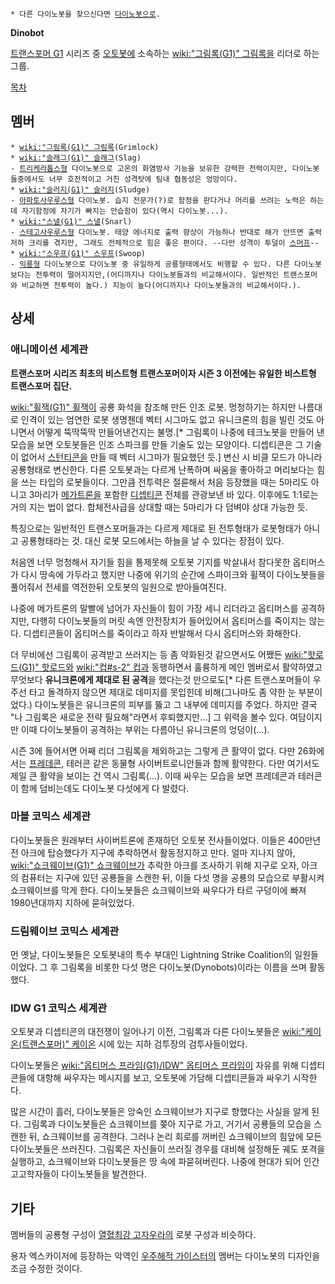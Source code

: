  * 다른 다이노봇을 찾으신다면 [[다이노봇]]으로.

'''Dinobot'''

[[트랜스포머 G1]] 시리즈 중 [[오토봇]]에 소속하는 [[wiki:"그림록(G1)" 그림록]]을 리더로 하는 그룹.

[[목차]]
== 멤버 ==
 * [[wiki:"그림록(G1)" 그림록]](Grimlock)
 * [[wiki:"슬래그(G1)" 슬래그]](Slag)
 - [[트리케라톱스]]형 다이노봇으로 고온의 화염방사 기능을 보유한 강력한 전력이지만, 다이노봇들중에서도 너무 호전적이고 거친 성격탓에 팀내 협동성은 엉망이다.
 * [[wiki:"슬러지(G1)" 슬러지]](Sludge)
 - [[아파토사우루스]]형 다이노봇. 습지 전문가(?)로 함정을 판다거나 머리를 쓰려는 노력은 하는데 자기함정에 자기가 빠지는 안습함이 있다(역시 다이노봇...).
 * [[wiki:"스낼(G1)" 스낼]](Snarl)
 - [[스테고사우루스]]형 다이노봇. 태양 에너지로 출력 향상이 가능하나 반대로 해가 안뜨면 출력저하 크리를 겪지만, 그래도 전체적으로 힘은 좋은 편이다. --다만 성격이 투덜이 [[스머프]]--
 * [[wiki:"스우프(G1)" 스우프]](Swoop)
 - [[익룡]]형 다이노봇으로 다이노봇 중 유일하게 공룡형태에서도 비행할 수 있다. 다른 다이노봇보다는 전투력이 떨어지지만,(어디까지나 다이노봇들과의 비교해서이다. 일반적인 트랜스포머와 비교하면 전투력이 높다.) 지능이 높다(어디까지나 다이노봇들과의 비교해서이다.).

== 상세 ==
=== 애니메이션 세계관 ===
'''트랜스포머 시리즈 최초의 비스트형 트랜스포머이자 시즌 3 이전에는 유일한 비스트형 트랜스포머 집단.'''

[[wiki:"휠잭(G1)" 휠잭]]이 공룡 화석을 참조해 만든 인조 로봇. 멍청하기는 하지만 나름대로 인격이 있는 엄연한 로봇 생명첸데 벡터 시그마도 없고 유니크론의 힘을 빌린 것도 아니면서 어떻게 뚝딱뚝딱 만들어낸건지는 불명.[* 그림록이 나중에 테크노봇을 만들어 낸 모습을 보면 오토봇들은 인조 스파크를 만들 기술도 있는 모양이다. 디셉티콘은 그 기술이 없어서 [[스턴티콘]]을 만들 때 벡터 시그마가 필요했던 듯.] 변신 시 비클 모드가 아니라 공룡형태로 변신한다. 다른 오토봇과는 다르게 난폭하며 싸움을 좋아하고 머리보다는 힘을 쓰는 타입의 로봇들이다. 그만큼 전투력은 절륜해서 처음 등장했을 때는 5마리도 아니고 3마리가 [[메가트론]]을 포함한 [[디셉티콘]] 전체를 관광보낸 바 있다. 이후에도 1:1로는 거의 지는 법이 없다. 합체전사급을 상대할 때는 5마리가 다 덤벼야 상대 가능한 듯.

특징으로는 일반적인 트랜스포머들과는 다르게 제대로 된 전투형태가 로봇형태가 아니고 공룡형태라는 것. 대신 로봇 모드에서는 하늘을 날 수 있다는 장점이 있다.

처음엔 너무 멍청해서 자기들 힘을 통제못해 오토봇 기지를 박살내서 참다못한 옵티머스가 다시 땅속에 가두라고 했지만 나중에 위기의 순간에 스파이크와 휠잭이 다이노봇들을 풀어줘서 전세를 역전한뒤 오토봇의 일원으로 받아들여진다.

나중에 메가트론의 말빨에 넘어가 자신들이 힘이 가장 세니 리더라고 옵티머스를 공격하지만, 다행히 다이노봇들의 머릿 속엔 안전장치가 들어있어서 옵티머스를 죽이지는 않는다. 디셉티콘들이 옵티머스를 죽이라고 하자 반발해서 다시 옵티머스와 화해한다.

더 무비에선 그림록이 공격받고 쓰러지는 등 좀 약화된것 같으면서도 어쨌든 [[wiki:"핫로드(G1)" 핫로드]]와 [[wiki:"컵#s-2" 컵]]과 동행하면서 훌륭하게 메인 멤버로서 활약하였고 무엇보다 '''유니크론에게 제대로 된 공격'''을 했다는것 만으로도[* 다른 트랜스포머들이 우주선 타고 돌격하지 않으면 제대로 데미지를 못입힌데 비해(그나마도 좀 약한 눈 부분이었다.) 다이노봇들은 유니크론의 피부를 뚫고 그 내부에 데미지를 주었다. 하지만 결국 "나 그림록은 새로운 전략 필요해"라면서 후퇴했지만...] 그 위력을 볼수 있다. 여담이지만 이때 다이노봇들이 공격하는 부위는 다름아닌 유니크론의 엉덩이(...).

시즌 3에 들어서면 어째 리더 그림록을 제외하고는 그렇게 큰 활약이 없다. 다만 26화에서는 [[프레데콘]], 테러콘 같은 동물형 사이버트로니안들과 함께 활약한다. 다만 여기서도 제일 큰 활약을 보이는 건 역시 그림록(...). 이때 싸우는 모습을 보면 프레데콘과 테러콘이 함께 덤비는데도 다이노봇 다섯에게 다 발렸다.

=== 마블 코믹스 세계관 ===
다이노봇들은 원래부터 사이버트론에 존재하던 오토봇 전사들이었다. 이들은 400만년 전 아크에 탑승했다가 지구에 추락하면서 활동정지하고 만다. 얼마 지나지 않아, [[wiki:"쇼크웨이브(G1)" 쇼크웨이브]]가 추락한 아크를 조사하기 위해 지구로 오자, 아크의 컴퓨터는 지구에 있던 공룡들을 스캔한 뒤, 이들 다섯 명을 공룡의 모습으로 부활시켜 쇼크웨이브를 막게 한다. 다이노봇들은 쇼크웨이브와 싸우다가 타르 구덩이에 빠져 1980년대까지 지하에 묻혀있었다.

=== 드림웨이브 코믹스 세계관 ===
먼 옛날, 다이노봇들은 오토봇내의 특수 부대인 Lightning Strike Coalition의 일원들이었다. 그 후 그림록을 비롯한 다섯 명은 다이노봇(Dynobots)이라는 이름을 쓰며 활동했다.

=== IDW G1 코믹스 세계관 ===
오토봇과 디셉티콘의 대전쟁이 일어나기 이전, 그림록과 다른 다이노봇들은 [[wiki:"케이온(트랜스포머)" 케이온]] 시에 있는 지하 검투장의 검투사들이었다.

다이노봇들은 [[wiki:"옵티머스 프라임(G1)/IDW" 옵티머스 프라임]]이 자유를 위해 디셉티콘들에 대항해 싸우자는 메시지를 보고, 오토봇에 가담해 디셉티콘들과 싸우기 시작한다.

많은 시간이 흘러, 다이노봇들은 앙숙인 쇼크웨이브가 지구로 향했다는 사실을 알게 된다. 그림록과 다이노봇들은 쇼크웨이브를 쫒아 지구로 가고, 거기서 공룡들의 모습을 스캔한 뒤, 쇼크웨이브를 공격한다. 그러나 논리 회로를 꺼버린 쇼크웨이브의 힘앞에 모든 다이노봇들은 쓰러진다. 그림록은 자신들이 쓰러질 경우를 대비해 설정해둔 궤도 포격을 실행하고, 쇼크웨이브와 다이노봇들은 땅 속에 파묻혀버린다. 나중에 현대가 되어 인간 고고학자들이 다이노봇들을 발견한다.

== 기타 ==
멤버들의 공룡형 구성이 [[열혈최강 고자우라]]의 로봇 구성과 비슷하다.

용자 엑스카이저에 등장하는 악역인 [[우주해적 가이스터]]의 멤버는 다이노봇의 디자인을 조금 수정한 것이다.

